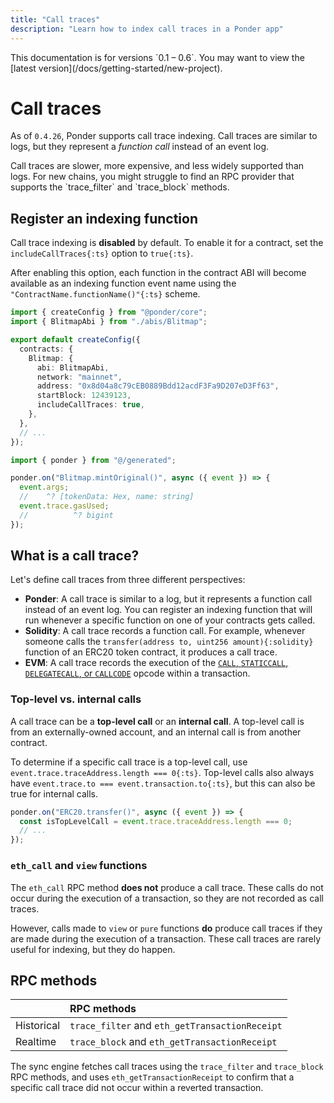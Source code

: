 ```yaml
---
title: "Call traces"
description: "Learn how to index call traces in a Ponder app"
---
```



<Callout type="warning">
  This documentation is for versions `0.1 – 0.6`. You may want to view the
  [latest version](/docs/getting-started/new-project).
</Callout>

# Call traces

As of `0.4.26`, Ponder supports call trace indexing. Call traces are similar to logs, but they represent a _function call_ instead of an event log.

<Callout type="warning">
  Call traces are slower, more expensive, and less widely supported than logs.
  For new chains, you might struggle to find an RPC provider that supports the
  `trace_filter` and `trace_block` methods.
</Callout>

## Register an indexing function

Call trace indexing is **disabled** by default. To enable it for a contract, set the `includeCallTraces{:ts}` option to `true{:ts}`.

After enabling this option, each function in the contract ABI will become available as an indexing function event name using the `"ContractName.functionName()"{:ts}` scheme.

<div className="code-columns">

```ts filename="ponder.config.ts" {11}
import { createConfig } from "@ponder/core";
import { BlitmapAbi } from "./abis/Blitmap";

export default createConfig({
  contracts: {
    Blitmap: {
      abi: BlitmapAbi,
      network: "mainnet",
      address: "0x8d04a8c79cEB0889Bdd12acdF3Fa9D207eD3Ff63",
      startBlock: 12439123,
      includeCallTraces: true,
    },
  },
  // ...
});
```

```ts filename="src/index.ts" {15}
import { ponder } from "@/generated";

ponder.on("Blitmap.mintOriginal()", async ({ event }) => {
  event.args;
  //    ^? [tokenData: Hex, name: string]
  event.trace.gasUsed;
  //          ^? bigint
});
```

</div>

## What is a call trace?

Let's define call traces from three different perspectives:

- **Ponder**: A call trace is similar to a log, but it represents a function call instead of an event log. You can register an indexing function that will run whenever a specific function on one of your contracts gets called.
- **Solidity**: A call trace records a function call. For example, whenever someone calls the `transfer(address to, uint256 amount){:solidity}` function of an ERC20 token contract, it produces a call trace.
- **EVM**: A call trace records the execution of the [`CALL`, `STATICCALL`, `DELEGATECALL`, or `CALLCODE`](https://www.evm.codes/#f1) opcode within a transaction.

### Top-level vs. internal calls

A call trace can be a **top-level call** or an **internal call**. A top-level call is from an externally-owned account, and an internal call is from another contract.

To determine if a specific call trace is a top-level call, use `event.trace.traceAddress.length === 0{:ts}`. Top-level calls also always have `event.trace.to === event.transaction.to{:ts}`, but this can also be true for internal calls.

```ts filename="src/index.ts" {2}
ponder.on("ERC20.transfer()", async ({ event }) => {
  const isTopLevelCall = event.trace.traceAddress.length === 0;
  // ...
});
```

### `eth_call` and `view` functions

The `eth_call` RPC method **does not** produce a call trace. These calls do not occur during the execution of a transaction, so they are not recorded as call traces.

However, calls made to `view` or `pure` functions **do** produce call traces if they are made during the execution of a transaction. These call traces are rarely useful for indexing, but they do happen.

## RPC methods

|            | RPC methods                                    |
| :--------- | :--------------------------------------------- |
| Historical | `trace_filter` and `eth_getTransactionReceipt` |
| Realtime   | `trace_block` and `eth_getTransactionReceipt`  |

The sync engine fetches call traces using the `trace_filter` and `trace_block` RPC methods, and uses `eth_getTransactionReceipt` to confirm that a specific call trace did not occur within a reverted transaction.
